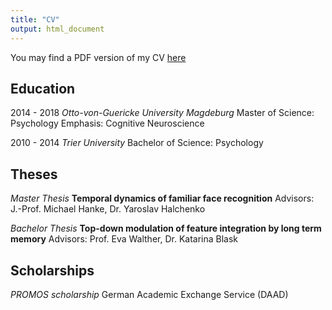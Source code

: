```yaml
---
title: "CV"
output: html_document
---
```


You may find a PDF version of my CV
<a target="_blank" HREF="images/cv_contier.pdf"> here</a>

## Education

2014 - 2018
*Otto-von-Guericke University Magdeburg*
Master of Science: Psychology
Emphasis: Cognitive Neuroscience

2010 - 2014
*Trier University*
Bachelor of Science: Psychology

## Theses
*Master Thesis*
**Temporal dynamics of familiar face recognition**
Advisors: J.-Prof. Michael Hanke, Dr. Yaroslav Halchenko

*Bachelor Thesis*
**Top-down modulation of feature integration by long term memory**
Advisors: Prof. Eva Walther, Dr. Katarina Blask

## Scholarships
*PROMOS scholarship*
German Academic Exchange Service (DAAD)